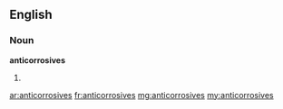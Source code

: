 ==English==

===Noun===
'''anticorrosives'''

# {{plural of|[[anticorrosive]]}}

[[ar:anticorrosives]]
[[fr:anticorrosives]]
[[mg:anticorrosives]]
[[my:anticorrosives]]